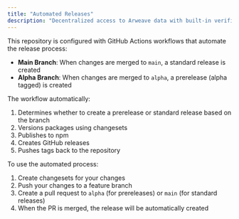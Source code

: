 ```yaml
---
title: "Automated Releases"
description: "Decentralized access to Arweave data with built-in verification and gateway routing"
---
```


This repository is configured with GitHub Actions workflows that automate the release process:

- **Main Branch**: When changes are merged to `main`, a standard release is created
- **Alpha Branch**: When changes are merged to `alpha`, a prerelease (alpha tagged) is created

The workflow automatically:
1. Determines whether to create a prerelease or standard release based on the branch
2. Versions packages using changesets
3. Publishes to npm
4. Creates GitHub releases
5. Pushes tags back to the repository

To use the automated process:
1. Create changesets for your changes
2. Push your changes to a feature branch
3. Create a pull request to `alpha` (for prereleases) or `main` (for standard releases)
4. When the PR is merged, the release will be automatically created